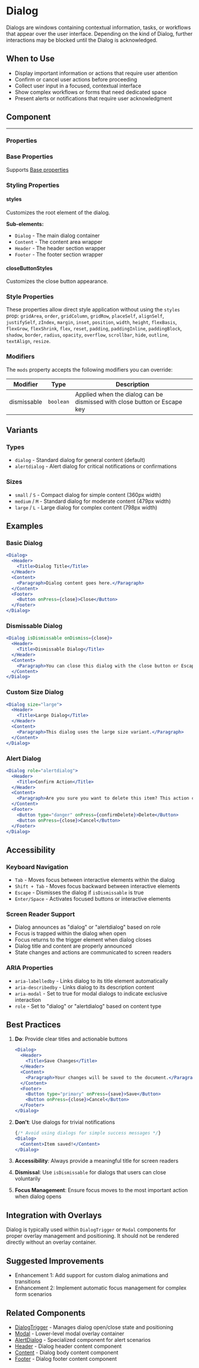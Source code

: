 
<Meta of={DialogStories} />

# Dialog

Dialogs are windows containing contextual information, tasks, or workflows that appear over the user interface. Depending on the kind of Dialog, further interactions may be blocked until the Dialog is acknowledged.

## When to Use

- Display important information or actions that require user attention
- Confirm or cancel user actions before proceeding
- Collect user input in a focused, contextual interface
- Show complex workflows or forms that need dedicated space
- Present alerts or notifications that require user acknowledgment

## Component

<Story of={DialogStories.Default} />

---

### Properties

<Controls of={DialogStories.Default} />

### Base Properties

Supports [Base properties](/docs/tasty-base-properties--docs)

### Styling Properties

#### styles

Customizes the root element of the dialog.

**Sub-elements:**
- `Dialog` - The main dialog container
- `Content` - The content area wrapper
- `Header` - The header section wrapper
- `Footer` - The footer section wrapper

#### closeButtonStyles

Customizes the close button appearance.

### Style Properties

These properties allow direct style application without using the `styles` prop: `gridArea`, `order`, `gridColumn`, `gridRow`, `placeSelf`, `alignSelf`, `justifySelf`, `zIndex`, `margin`, `inset`, `position`, `width`, `height`, `flexBasis`, `flexGrow`, `flexShrink`, `flex`, `reset`, `padding`, `paddingInline`, `paddingBlock`, `shadow`, `border`, `radius`, `opacity`, `overflow`, `scrollbar`, `hide`, `outline`, `textAlign`, `resize`.

### Modifiers

The `mods` property accepts the following modifiers you can override:

| Modifier | Type | Description |
|----------|------|-------------|
| dismissable | `boolean` | Applied when the dialog can be dismissed with close button or Escape key |

## Variants

### Types

- `dialog` - Standard dialog for general content (default)
- `alertdialog` - Alert dialog for critical notifications or confirmations

### Sizes

- `small` / `S` - Compact dialog for simple content (360px width)
- `medium` / `M` - Standard dialog for moderate content (479px width)
- `large` / `L` - Large dialog for complex content (798px width)

## Examples

### Basic Dialog

```jsx
<Dialog>
  <Header>
    <Title>Dialog Title</Title>
  </Header>
  <Content>
    <Paragraph>Dialog content goes here.</Paragraph>
  </Content>
  <Footer>
    <Button onPress={close}>Close</Button>
  </Footer>
</Dialog>
```

### Dismissable Dialog

```jsx
<Dialog isDismissable onDismiss={close}>
  <Header>
    <Title>Dismissable Dialog</Title>
  </Header>
  <Content>
    <Paragraph>You can close this dialog with the close button or Escape key.</Paragraph>
  </Content>
</Dialog>
```

### Custom Size Dialog

```jsx
<Dialog size="large">
  <Header>
    <Title>Large Dialog</Title>
  </Header>
  <Content>
    <Paragraph>This dialog uses the large size variant.</Paragraph>
  </Content>
</Dialog>
```

### Alert Dialog

```jsx
<Dialog role="alertdialog">
  <Header>
    <Title>Confirm Action</Title>
  </Header>
  <Content>
    <Paragraph>Are you sure you want to delete this item? This action cannot be undone.</Paragraph>
  </Content>
  <Footer>
    <Button type="danger" onPress={confirmDelete}>Delete</Button>
    <Button onPress={close}>Cancel</Button>
  </Footer>
</Dialog>
```

## Accessibility

### Keyboard Navigation

- `Tab` - Moves focus between interactive elements within the dialog
- `Shift + Tab` - Moves focus backward between interactive elements
- `Escape` - Dismisses the dialog if `isDismissable` is true
- `Enter/Space` - Activates focused buttons or interactive elements

### Screen Reader Support

- Dialog announces as "dialog" or "alertdialog" based on role
- Focus is trapped within the dialog when open
- Focus returns to the trigger element when dialog closes
- Dialog title and content are properly announced
- State changes and actions are communicated to screen readers

### ARIA Properties

- `aria-labelledby` - Links dialog to its title element automatically
- `aria-describedby` - Links dialog to its description content
- `aria-modal` - Set to true for modal dialogs to indicate exclusive interaction
- `role` - Set to "dialog" or "alertdialog" based on content type

## Best Practices

1. **Do**: Provide clear titles and actionable buttons
   ```jsx
   <Dialog>
     <Header>
       <Title>Save Changes</Title>
     </Header>
     <Content>
       <Paragraph>Your changes will be saved to the document.</Paragraph>
     </Content>
     <Footer>
       <Button type="primary" onPress={save}>Save</Button>
       <Button onPress={close}>Cancel</Button>
     </Footer>
   </Dialog>
   ```

2. **Don't**: Use dialogs for trivial notifications
   ```jsx
   {/* Avoid using dialogs for simple success messages */}
   <Dialog>
     <Content>Item saved!</Content>
   </Dialog>
   ```

3. **Accessibility**: Always provide a meaningful title for screen readers
4. **Dismissal**: Use `isDismissable` for dialogs that users can close voluntarily
5. **Focus Management**: Ensure focus moves to the most important action when dialog opens

## Integration with Overlays

Dialog is typically used within `DialogTrigger` or `Modal` components for proper overlay management and positioning. It should not be rendered directly without an overlay container.

## Suggested Improvements

- Enhancement 1: Add support for custom dialog animations and transitions
- Enhancement 2: Implement automatic focus management for complex form scenarios

## Related Components

- [DialogTrigger](/docs/overlays-dialogtrigger--docs) - Manages dialog open/close state and positioning
- [Modal](/components/Modal) - Lower-level modal overlay container
- [AlertDialog](/docs/overlays-alertdialog--docs) - Specialized component for alert scenarios
- [Header](/components/Header) - Dialog header content component
- [Content](/components/Content) - Dialog body content component
- [Footer](/components/Footer) - Dialog footer content component

